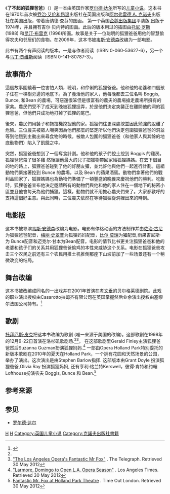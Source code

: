 {{For|根据这本书改编的电影|了不起的狐狸爸爸}}
{{Rough translation|time=2019-08-19}}
{{Copy edit|time=2019-08-19}}
{{Infobox book
| name          = 了不起的狐狸爸爸
| title_orig    = Fantastic Mr. Fox
| translator    =
| image         = 
| caption = 英文1974年第一版封面
| author        = [[罗尔德·达尔|罗尔德·达尔]]
| illustrator   = Donald Chaffin (original)<br/>Jill Bennett (first 1974 UK Puffin paperback edition)<br/>[[Tony_Ross|Tony Ross]]<br/>[[昆丁·布雷克|昆丁·布雷克]]
| cover_artist  =
| country       = [[英国|英国]]
| language      = [[英语|英语]]
| series        =
| subject       =
| genre         = [[儿童文学|儿童文学]]
| publisher     = [[Allen_&_Unwin|George Allen & Unwin]]（英国原版）<br/>[[克诺夫出版社|克诺夫出版社]]（美国原版）<br />[[企鹅出版集团|企鹅出版集团]]（目前）
| release_date  = 1970年
| media_type    = [[Hardcover|Hardcover]]
| pages         = 96页
| isbn          = 0-394-80497-X
| oclc          =
| followed_by   =
}}

《'''了不起的狐狸爸爸'''》（{{lang-en|Fantastic Mr Fox}}）是一本由英国作家[[罗尔德·达尔|罗尔德·达尔]]所写的[[儿童|儿童]][[小说|小说]]。这本书在1970年首次被[[艾伦和昂温|乔治·艾伦和昂温]]出版社在英国出版和[[阿尔弗雷德_A._克诺夫|阿尔弗雷德 A. 克诺夫]]出版社在美国出版，带着唐纳德·查芬的图画。 第一个英国[[企鹅出版集团|企鹅出版集团]]平装版,出版于1974年，并且拥有吉尔·贝内特的图画。此后的版本用过的插图由[[托尼·罗斯|托尼·罗斯]] (1988) 和[[昆汀·布雷克|昆汀·布雷克]] (1996)所画。故事是关于一位聪明的狐狸爸爸用他的智慧偷得农夫和邻居们的食物。在2009年，这本书被[[韦斯·安德森|韦斯·安德森]]改编为一部电影。

此书有两个有声阅读的版本。一是与作者阅读（ISBN 0-060-53627-6），另一个与[[马丁·贾维斯|马丁·贾维斯]]阅读（ISBN 0-141-80787-3）。

==故事简介==
這個故事圍繞著一位害怕人類，聰明，和伶俐的狐狸爸爸。他和他的老婆和四個孩子住在一棵樹旁邊的地底下。為了養活他的家人，他每晚都去三位名叫 Boggis, Bunce, 和Bean 的農場，可惡還很笨但是很富有的農夫的農場搶走農場所擁有的家禽。農民們受不了成天到晚被狐狸捉弄，於是他們決定突襲正在離開他的洞的狐狸爸爸，但他們只成功地打掉了狐狸的尾巴。

後來，農民們用鏟子和拖拉機挖掘他的家。狐狸們往更深處挖並因此勉強的脫離了危險。三位農夫被眾人嘲笑因為他們那麼的堅定所以他們決定包圍狐狸爸爸的洞並等到他餓到主動出來尋食物的時候。被敵人包圍的狐狸爸爸（和他家人與其餘的地底動物們）陷入了飢餓之中。

突然，狐狸爸爸想到了一個奪食計劃。他和他的孩子們挖土挖到 Boggis 的雞房。狐狸爸爸殺了很多雞 然後讓他最大的兒子把獵物帶回家給狐狸媽媽。在去下個目的地的路上，狐狸爸爸碰到了他的好朋友獾，並允許他與他們一起進行計劃。這組動物們緊接著挖到 Bunce 的農場，以及 Bean 的蘋果酒窖。動物們拿著他們的戰利品回家了，狐狸媽媽也為動物們準備了一頓豐盛的晚餐來慶祝他們的勝利。吃飯時，狐狸爸爸宣布他決定邀請所有的動物們與他和他的家人住在一個地下的秘密小區並且他會每天為他們捕獵。這樣，動物們就不用擔心農夫們來了。大家都歡呼的支持這個好主意。與此同時，三位農夫依然在等待狐狸從洞裡出來的時刻。

==电影版==
{{Main|了不起的狐狸爸爸}}
这本书被导演[[韦斯·安德森|韦斯·安德森]]改编为电影。电影有停格动画的方法制作并由[[佐治·古尼|佐治·古尼]]为狐狸爸爸配音，[[梅丽·史翠普|梅丽·史翠普]]为狐狸妈妈配音，[[比尔·莫瑞|比尔·莫瑞]]为獾配音,雨果吉尼斯·为 Bunce配音和迈克尔·甘本为Bean配音。电影的情节比书更关注狐狸爸爸和他的老婆和孩子们的关系并用狐狸爸爸偷鸡的本性来威胁这个关系。电影在狐狸爸爸攻击三个农民之前还有三个农民用推土机推倒那座下山坡前加了一些场景还有一个稍微改变的结局。

==舞台改编==
这本书被{{le|大卫·伍德 (演员)|David Wood (actor)|大卫·伍德}}改编成同名的一出戏并在2001年首演在[[考文垂|考文垂]]的贝尔格莱德剧院。此戏的职业演出授权由Casarotto拉姆齐有限公司在英国掌握然后业余演出授权由塞缪尔法国公司持有。<ref>{{cite web |url=http://www.davidwood.org.uk/plays/plays_fantastic_mr_fox.htm |title=Fantastic Mr Fox – Adapted for the stage by David Wood |publisher=Davidwood.org.uk |date= |accessdate=2011-02-19 |archive-date=2019-12-30 |archive-url=https://web.archive.org/web/20191230165418/http://www.davidwood.org.uk/plays/plays_fantastic_mr_fox.htm |dead-url=no }}</ref>

==歌剧==
[[托拜厄斯·皮克|托拜厄斯·皮克]]把这本书改编为歌剧 (唯一来源于美国的改编)。这部歌剧在1998年的12月9-22日首演在洛杉矶歌剧场.<ref name="latimes"/><ref>[http://www.telegraph.co.uk/culture/music/opera/8328630/The-Los-Angeles-Operas-Fantastic-Mr-Fox.html "The Los Angeles Opera's Fantastic Mr Fox"] {{Wayback|url=http://www.telegraph.co.uk/culture/music/opera/8328630/The-Los-Angeles-Operas-Fantastic-Mr-Fox.html |date=20200918175845 }}. The Telegraph. Retrieved 30 May 2012</ref>。 在这部歌剧里Gerald Finley主演狐狸爸爸然后Suzanna Guzman扮演狐狸妈妈.<ref name="latimes">[http://articles.latimes.com/1998/jan/21/entertainment/ca-10354 "Larmore, Domingo to Open L.A. Opera Season"] {{Wayback|url=http://articles.latimes.com/1998/jan/21/entertainment/ca-10354 |date=20160821095536 }}. Los Angeles Times. Retrieved 30 May 2012</ref> 一部由Opera Holland Park特别委托的新版本歌剧在2010年的夏天在Holland Park，一个拥有花园和天然场景的公园，举办了演出。这次演出是由Stephen Barlow指挥. 这部版本由Grant Doyle 扮演狐狸爸爸,Olivia Ray 扮演狐狸妈妈, 还有亨利·格兰特Kerswell，彼得·肯特和约翰Lofthouse扮演农夫 Boggis, Bunce 和 Bean.<ref>[http://www.timeout.com/london/classical-music/event/234359/1081242/fantastic-mr-fox Fantastic Mr. Fox at Holland Park Theatre] {{Wayback|url=http://www.timeout.com/london/classical-music/event/234359/1081242/fantastic-mr-fox |date=20200712030723 }}. Time Out London. Retrieved 30 May 2012</ref>

== 参考来源 ==
{{Portal box|小说|英国}}
{{reflist}}

== 参见 ==
* [[罗尔德·达尔|罗尔德·达尔]]

{{Authority control}}
[[Category:改編成電影的英國小說|H]]
[[Category:1974年長篇小說|H]]
[[Category:英国儿童小说|Category:英国儿童小说]]
[[Category:克諾夫出版社書籍|Category:克諾夫出版社書籍]]